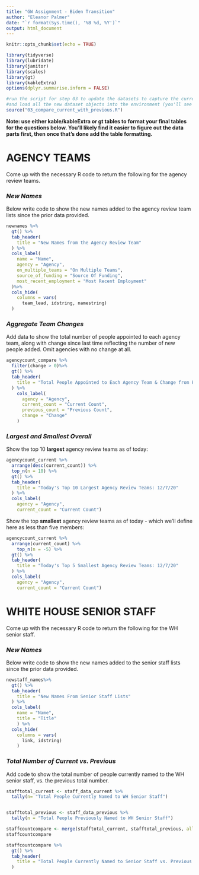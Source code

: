 ```yaml
---
title: "GW Assignment - Biden Transition"
author: "Eleanor Palmer"
date: "`r format(Sys.time(), '%B %d, %Y')`"
output: html_document
---
```


```r
knitr::opts_chunk$set(echo = TRUE)

library(tidyverse)
library(lubridate)
library(janitor)
library(scales)
library(gt)
library(kableExtra)
options(dplyr.summarise.inform = FALSE)

#run the script for step 03 to update the datasets to capture the current live verions
#and load all the new dataset objects into the environment (you'll see them populate on the upper right window)
source("03_compare_current_with_previous.R")


```

**Note: use either kable/kableExtra or gt tables to format your final tables for the questions below. You'll likely find it easier to figure out the data parts first, then once that's done add the table formatting.**

# AGENCY TEAMS

Come up with the necessary R code to return the following for the agency review teams.

### *New Names*

Below write code to show the new names added to the agency review team lists since the prior data provided.  
  

```r

newnames %>%
  gt() %>%
  tab_header(
    title = "New Names from the Agency Review Team"
  ) %>%
  cols_label(
    name = "Name",
    agency = "Agency",
    on_multiple_teams = "On Multiple Teams", 
    source_of_funding = "Source Of Funding",
    most_recent_employment = "Most Recent Employment"
  )%>%
  cols_hide(
    columns = vars(
      team_lead, idstring, namestring)
  )

```


### *Aggregate Team Changes*

Add data to show the total number of people appointed to each agency team, along with change since last time reflecting the number of new people added. Omit agencies with no change at all.  
  

```r

agencycount_compare %>%
  filter(change > 0)%>%
  gt() %>%
  tab_header(
    title = "Total People Appointed to Each Agency Team & Change from Previous"
  ) %>%
    cols_label(
      agency = "Agency",
      current_count = "Current Count",
      previous_count = "Previous Count",
      change = "Change"
    )

```


### *Largest and Smallest Overall*

Show the top 10 **largest** agency review teams as of today:

```r

agencycount_current %>%
  arrange(desc(current_count)) %>%
  top_n(n = 10) %>%
  gt() %>%
  tab_header(
    title = "Today's Top 10 Largest Agency Review Teams: 12/7/20"
  ) %>%
  cols_label(
    agency = "Agency",
    current_count = "Current Count")

```

Show the top **smallest** agency review teams as of today - which we'll define here as less than five members:

```r

agencycount_current %>%
  arrange(current_count) %>%
    top_n(n = -5) %>%
  gt() %>%
  tab_header(
    title = "Today's Top 5 Smallest Agency Review Teams: 12/7/20"
  ) %>%
  cols_label(
    agency = "Agency",
    current_count = "Current Count")

```



# WHITE HOUSE SENIOR STAFF

Come up with the necessary R code to return the following for the WH senior staff.

### *New Names*

Below write code to show the new names added to the senior staff lists since the prior data provided.  
  

```r

newstaff_names%>%
  gt() %>%
  tab_header(
    title = "New Names From Senior Staff Lists"
  ) %>%
  cols_label(
    name = "Name",
    title = "Title"
    ) %>%
  cols_hide(
    columns = vars(
      link, idstring)
    )


```


### *Total Number of Current vs. Previous*

Add code to show the total number of people currently named to the WH senior staff, vs. the previous total number.  
  

```r


stafftotal_current <- staff_data_current %>%
  tally(n= "Total People Currently Named to WH Senior Staff")


stafftotal_previous <- staff_data_previous %>%
  tally(n = "Total People Previously Named to WH Senior Staff")

staffcountcompare <- merge(stafftotal_current, stafftotal_previous, all=TRUE)
staffcountcompare

staffcountcompare %>%
  gt() %>%
  tab_header(
    title = "Total People Currently Named to Senior Staff vs. Previous Count"
  )

```
